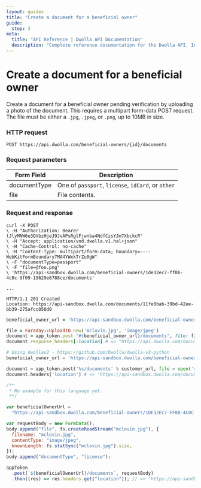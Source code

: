 ```yaml
---
layout: guides
title: "Create a document for a beneficial owner"
guide:
  step: 3
meta:
  title: "API Reference | Dwolla API Documentation"
  description: "Complete reference documentation for the Dwolla API. Includes resource descriptions, endpoints and methods, parameters, and request and response examples."
---
```


# Create a document for a beneficial owner

Create a document for a beneficial owner pending verification by uploading a photo of the document. This requires a multipart form-data POST request. The file must be either a `.jpg`, `.jpeg`, or `.png`, up to 10MB in size.

### HTTP request

`POST https://api.dwolla.com/beneficial-owners/{id}/documents`

### Request parameters

| Form Field   | Description                                        |
| ------------ | -------------------------------------------------- |
| documentType | One of `passport`, `license`, `idCard`, or `other` |
| file         | File contents.                                     |

### Request and response

```raw
curl -X POST
\ -H "Authorization: Bearer tJlyMNW6e3QVbzHjeJ9JvAPsRglFjwnba4NdfCzsYJm7XbckcR"
\ -H "Accept: application/vnd.dwolla.v1.hal+json"
\ -H "Cache-Control: no-cache"
\ -H "Content-Type: multipart/form-data; boundary=----WebKitFormBoundary7MA4YWxkTrZu0gW"
\ -F "documentType=passport"
\ -F "file=@foo.png"
\ 'https://api-sandbox.dwolla.com/beneficial-owners/1de32ec7-ff0b-4c0c-9f09-19629e6788ce/documents'

...

HTTP/1.1 201 Created
Location: https://api-sandbox.dwolla.com/documents/11fe0bab-39bd-42ee-bb39-275afcc050d0
```

```ruby
beneficial_owner_url = 'https://api-sandbox.dwolla.com/beneficial-owners/1DE32EC7-FF0B-4C0C-9F09-19629E6788CE'

file = Faraday::UploadIO.new('mclovin.jpg', 'image/jpeg')
document = app_token.post "#{beneficial_owner_url}/documents", file: file, documentType: 'license'
document.response_headers[:location] # => "https://api.dwolla.com/documents/fb919e0b-ffbe-4268-b1e2-947b44328a16"
```

```python
# Using dwollav2 - https://github.com/Dwolla/dwolla-v2-python
beneficial_owner_url = 'https://api-sandbox.dwolla.com/beneficial-owners/1DE32EC7-FF0B-4C0C-9F09-19629E6788CE'

document = app_token.post('%s/documents' % customer_url, file = open('mclovin.jpg', 'rb'), documentType = 'license')
document.headers['location'] # => 'https://api-sandbox.dwolla.com/documents/fb919e0b-ffbe-4268-b1e2-947b44328a16'
```

```php
/**
 * No example for this language yet.
 **/
```

```javascript
var beneficialOwnerUrl =
  "https://api-sandbox.dwolla.com/beneficial-owners/1DE32EC7-FF0B-4C0C-9F09-19629E6788CE";

var requestBody = new FormData();
body.append("file", fs.createReadStream("mclovin.jpg"), {
  filename: "mclovin.jpg",
  contentType: "image/jpeg",
  knownLength: fs.statSync("mclovin.jpg").size,
});
body.append("documentType", "license");

appToken
  .post(`${beneficialOwnerUrl}/documents`, requestBody)
  .then((res) => res.headers.get("location")); // => "https://api-sandbox.dwolla.com/documents/fb919e0b-ffbe-4268-b1e2-947b44328a16"
```
